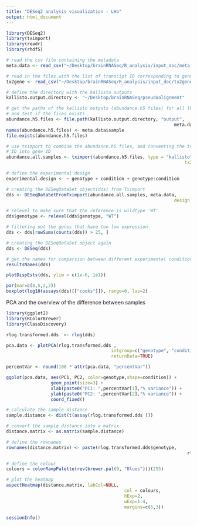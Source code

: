 ```yaml
---
title: "DESeq2 analysis visualization - LHb"
output: html_document
---
```


```r
library(DESeq2)
library(tximport)
library(readr)
library(rhdf5)

# read the csv file containing the metadata 
meta.data <- read_csv("~/Desktop/brainRNASeq/R_analysis/input_doc/meta_data_LHb.csv")

# read in the files with the list of transcipt ID corresponding to gene ID
tx2gene <- read_csv("~/Desktop/brainRNASeq/R_analysis/input_doc/tx2gene.csv")

# define the directory with the kallisto outputs
kallisto.output.directory <- "~/Desktop/brainRNASeq/pseudoalignment"

# get the paths of the kallisto outputs (abundance.h5 files) for all the samples 
# and test if the files exists
abundance.h5.files <- file.path(kallisto.output.directory, "output", 
																meta.data$file_name, "abundance.h5")
names(abundance.h5.files) <- meta.data$sample
file.exists(abundance.h5.files)

# use tximport to combine the abundance.h5 files, and conventing the transcript 
# ID into gene ID
abundance.all.samples <- tximport(abundance.h5.files, type = "kallisto", 
																	tx2gene = tx2gene)

# define the experimental design 
experimental.design <- ~ genotype + condition + genotype:condition

# creating the DESeqDataSet object(dds) from Tximport
dds <- DESeqDataSetFromTximport(abundance.all.samples, meta.data, 
																design = experimental.design)

# relevel to make sure that the reference is wildtype 'WT'
dds$genotype <- relevel(dds$genotype, "WT")

# filtering out the genes that have too low expression 
dds <- dds[rowSums(counts(dds)) > 25, ]

# creating the DESeqDataSet object again
dds <- DESeq(dds)

# get the names for comparsion between different experimental conditions
resultsNames(dds)
```

```r
plotDispEsts(dds, ylim = c(1e-6, 1e1))
```

```r
par(mar=c(8,5,2,2))
boxplot(log10(assays(dds)[["cooks"]]), range=0, las=2)
```

PCA and the overview of the difference between samples
```r

library(ggplot2)
library(RColorBrewer)
library(ClassDiscovery) 

rlog.transformed.dds  <- rlog(dds)

pca.data <- plotPCA(rlog.transformed.dds , 
										intgroup=c("genotype", "condition"), 
										returnData=TRUE)

percentVar <- round(100 * attr(pca.data, "percentVar"))

ggplot(pca.data, aes(PC1, PC2, color=genotype,shape=condition)) +
                 geom_point(size=3) +
                 xlab(paste0("PC1: ",percentVar[1],"% variance")) +
                 ylab(paste0("PC2: ",percentVar[2],"% variance")) + 
                 coord_fixed()
```


```r
# calculate the sample distance
sample.distance <- dist(t(assay(rlog.transformed.dds )))

# convert the sample distance into a matrix
distance.matrix <- as.matrix(sample.distance)

# define the rownames
rownames(distance.matrix) <- paste(rlog.transformed.dds$genotype, 
																	 rlog.transformed.dds$condition, sep="-")

# define the colour
colours = colorRampPalette(rev(brewer.pal(9, "Blues")))(255)

# plot the heatmap
aspectHeatmap(distance.matrix, labCol=NULL,
							                 col = colours, 
							                 hExp=2, 
							                 wExp=1.4, 
							                 margins=c(6,3))
```


```r
sessionInfo()
```
